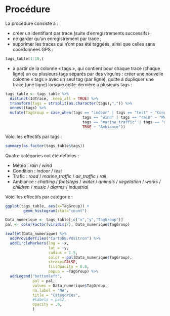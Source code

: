 # Procédure

La procédure consiste à :

  * créer un identifiant par trace (suite d'enregistrements successifs) ;
  * ne garder qu'un enregistrement par trace ;
  * supprimer les traces qui n'ont pas été taggées, ainsi que celles sans coordonnées GPS :
  
```r
tags_table[1:10,]
```
  
  * à partir de la colonne « tags », qui contient pour chaque trace (chaque ligne) un ou plusieurs tags séparés par des virgules : créer une nouvelle colonne « tags » avec un seul tag (par ligne), quitte à dupliquer une trace (une ligne) lorsque cette-dernière a plusieurs tags :
  
```r
tags_table <- tags_table %>%
  distinct(IdTrace, .keep_all = TRUE) %>%
  transform(tags = strsplit(as.character(tags),",")) %>%
  unnest(tags) %>%
  mutate(TagGroup = case_when(tags == "indoor" | tags == "test" ~ "Condition",
                                  tags == "wind" | tags == "rain" ~ "Meteo",
                                  tags == "marine_traffic" | tags == "air_traffic" | tags == "rail" | tags == "road" ~ "Trafic",
                                  TRUE ~ "Ambiance"))
```

Voici les effectifs par tags :

```r
summary(as.factor(tags_table$tags))
```

Quatre catégories ont été définies :

  * Météo : *rain* / *wind*
  * Condition : *indoor* / *test*
  * Trafic : *road* / *marine_traffic* / *air_traffic* / *rail*
  * Ambiance : *chatting* / *footsteps* / *water* / *animals* / *vegetation* / *works* / *children* / *music* / *alarms* / *industrial*
  
Voici les effectifs par catégorie :
```r
ggplot(tags_table, aes(x=TagGroup)) +
        geom_histogram(stat="count")
```

```r
Data_numerique <- tags_table[,c("x","y","TagGroup")]
pal <- colorFactor(viridis(7), Data_numerique$TagGroup)

leaflet(Data_numerique) %>%
  addProviderTiles("CartoDB.Positron") %>%
  addCircleMarkers(lng = ~x, 
                   lat = ~y, 
                   radius = 1.5, 
                   color = pal(Data_numerique$TagGroup),
                   stroke=FALSE,
                   fillOpacity = 0.8,
                   popup = ~TagGroup) %>%
  addLegend("bottomleft",
            pal = pal,
            values = Data_numerique$TagGroup,
            na.label = "NA",
            title = "Catégories",
            #labels = pal2,
            opacity = .8,
            )
```